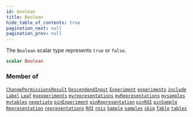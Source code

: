 ```yaml
---
id: boolean
title: Boolean
hide_table_of_contents: true
pagination_next: null
pagination_prev: null
---
```








The `Boolean` scalar type represents `true` or `false`.

```graphql
scalar Boolean
```




### Member of

[`ChangePermissionsResult`](/docs/schemas/mikro/objects/change-permissions-result)  <Badge class="secondary" text="object"/><Bullet />[`DescendendInput`](/docs/schemas/mikro/inputs/descendend-input)  <Badge class="secondary" text="input"/><Bullet />[`Experiment`](/docs/schemas/mikro/objects/experiment)  <Badge class="secondary" text="object"/><Bullet />[`experiments`](/docs/schemas/mikro/queries/experiments)  <Badge class="secondary" text="query"/><Bullet />[`include`](/docs/schemas/mikro/directives/include)  <Badge class="secondary" text="directive"/><Bullet />[`Label`](/docs/schemas/mikro/objects/label)  <Badge class="secondary" text="object"/><Bullet />[`Leaf`](/docs/schemas/mikro/objects/leaf)  <Badge class="secondary" text="object"/><Bullet />[`myexperiments`](/docs/schemas/mikro/queries/myexperiments)  <Badge class="secondary" text="query"/><Bullet />[`myrepresentations`](/docs/schemas/mikro/queries/myrepresentations)  <Badge class="secondary" text="query"/><Bullet />[`myRepresentations`](/docs/schemas/mikro/subscriptions/my-representations)  <Badge class="secondary" text="subscription"/><Bullet />[`mysamples`](/docs/schemas/mikro/queries/mysamples)  <Badge class="secondary" text="query"/><Bullet />[`mytables`](/docs/schemas/mikro/queries/mytables)  <Badge class="secondary" text="query"/><Bullet />[`negotiate`](/docs/schemas/mikro/mutations/negotiate)  <Badge class="secondary" text="mutation"/><Bullet />[`pinExperiment`](/docs/schemas/mikro/mutations/pin-experiment)  <Badge class="secondary" text="mutation"/><Bullet />[`pinRepresentation`](/docs/schemas/mikro/mutations/pin-representation)  <Badge class="secondary" text="mutation"/><Bullet />[`pinROI`](/docs/schemas/mikro/mutations/pin-roi)  <Badge class="secondary" text="mutation"/><Bullet />[`pinSample`](/docs/schemas/mikro/mutations/pin-sample)  <Badge class="secondary" text="mutation"/><Bullet />[`Representation`](/docs/schemas/mikro/objects/representation)  <Badge class="secondary" text="object"/><Bullet />[`representations`](/docs/schemas/mikro/queries/representations)  <Badge class="secondary" text="query"/><Bullet />[`ROI`](/docs/schemas/mikro/objects/roi)  <Badge class="secondary" text="object"/><Bullet />[`rois`](/docs/schemas/mikro/queries/rois)  <Badge class="secondary" text="query"/><Bullet />[`Sample`](/docs/schemas/mikro/objects/sample)  <Badge class="secondary" text="object"/><Bullet />[`samples`](/docs/schemas/mikro/queries/samples)  <Badge class="secondary" text="query"/><Bullet />[`skip`](/docs/schemas/mikro/directives/skip)  <Badge class="secondary" text="directive"/><Bullet />[`Table`](/docs/schemas/mikro/objects/table)  <Badge class="secondary" text="object"/><Bullet />[`tables`](/docs/schemas/mikro/queries/tables)  <Badge class="secondary" text="query"/>



